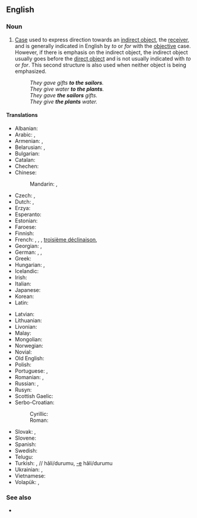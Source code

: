{{also|dative-case}}
==English==
{{wikipedia}}

===Noun===
{{en-noun}}

# {{lb|en|grammar}} [[case|Case]] used to express direction towards an [[indirect object]], the [[receiver]], and is generally indicated in English by ''to'' or ''for'' with the [[objective]] case. However, if there is emphasis on the indirect object, the indirect object usually goes before the [[direct object]] and is not usually indicated with ''to'' or ''for''. This second structure is also used when neither object is being emphasized.
#: ''They gave gifts '''to the sailors'''. ''
#: ''They give water '''to the plants'''.''
#: ''They gave '''the sailors''' gifts.''
#: ''They give '''the plants''' water.''

====Translations====
{{trans-top|case used to express direction towards an indirect object}}
* Albanian: {{t+|sq|dhanore|f}}
* Arabic: {{t|ar|حَالَة الْمَفْعُول لَهُ|tr=ḥālat al-mafʿūl lahu|f}}, {{t|ar|حَالَة مِنْ حَالَات النُّصْب|tr=ḥāla min ḥālāt an-nuṣb|f}}
* Armenian: {{t|hy|տրական հոլով}}, {{t+|hy|տրական}}
* Belarusian: {{t|be|дава́льны склон|m|sc=Cyrl}}, {{t|be|дава́льны|m|sc=Cyrl}}
* Bulgarian: {{t|bg|дателен падеж|m|tr=dátelen padéž|sc=Cyrl}}
* Catalan: {{t+|ca|datiu|m}}
* Chechen: {{t|ce|лург дожар}}
* Chinese:
*: Mandarin: {{t+|cmn|與格|sc=Hani}}, {{t+|cmn|与格|tr=yǔgé|sc=Hani}}
* Czech: {{t+|cs|dativ|m}}, {{t|cs|třetí pád|m}}
* Dutch: {{t+|nl|datief|m}}, {{t+|nl|derde naamval|m}}
* Erzya: {{t|myv|максыця}}
* Esperanto: {{t+|eo|dativo}}
* Estonian: {{t+|et|daativ}}
* Faroese: {{t+|fo|hvørjumfall|n}}
* Finnish: {{t+|fi|datiivi}}
* French: {{t+|fr|datif|m}}, {{t+|fr|complément d'objet indirect|m}}, {{t|fr|C.O.I.|m}}, {{qualifier|incompatible numbering traditions}} [[troisième déclinaison]], {{t|fr|quatrième déclinaison}}
* Georgian: {{t+|ka|მიცემითი ბრუნვა|sc=Geor}}, {{t+|ka|მიცემითი|sc=Geor}}
* German: {{t+|de|Dativ|m}}, {{t+|de|Wemfall|m}}, {{t|de|dritter Fall|m}}
* Greek: {{t|el|δοτική πτώση|f}}
* Hungarian: {{t+|hu|részes eset}}, {{t|hu|részeshatározó eset}}
* Icelandic: {{t+|is|þágufall|n}}
* Irish: {{t+|ga|tabharthach|m}}
* Italian: {{t|it|caso dativo|m}}
* Japanese: {{t+|ja|与格|tr=[[よかく]], [[yokaku]]|sc=Jpan}}
* Korean: {{t+|ko|여격|sc=Kore}}
* Latin: {{t|la|([[casus]]) [[dativus]]|m}}
{{trans-mid}}
* Latvian: {{t+|lv|datīvs|m}}
* Lithuanian: {{t+|lt|naudininkas|m}}
* Livonian: {{t|liv|datīv}}
* Malay: {{t|ms|kes kasus ketiga}}
* Mongolian: {{t|mn|өгөх оршихын тийн ялгал|sc=Cyrl}}
* Norwegian: {{t+|no|dativ|m}}
* Novial: {{t|nov|dative}}
* Old English: {{t|ang|forgifendlic casus|sc=Geor}}
* Polish: {{t+|pl|celownik|m-in}}
* Portuguese: {{t|pt|caso dativo|m}}, {{t+|pt|dativo|m}}
* Romanian: {{t|ro|caz dativ|n}}, {{t+|ro|dativ|n}}
* Russian: {{t+|ru|да́тельный паде́ж|m}}, {{t+|ru|да́тельный|m}}
* Rusyn: {{t|rue|датів|m}}
* Scottish Gaelic: {{t|gd|tuiseal tabhartach|m}}
* Serbo-Croatian:
*: Cyrillic: {{t|sh|датив|m}}
*: Roman: {{t+|sh|dativ|m}}
* Slovak: {{t|sk|tretí pád|m}}, {{t+|sk|datív|m}}
* Slovene: {{t+|sl|dajalnik|m}}
* Spanish: {{t|es|caso dativo|m}}
* Swedish: {{t+|sv|dativ}}
* Telugu: {{t|te|చతుర్థీ విభక్తి|sc=Telu}}
* Turkish: {{t+|tr|-e hâli}}, {{t+|tr|datif}} // {{t+|tr|yönelme}} hâli/durumu, [[-e]] hâli/durumu
* Ukrainian: {{t|uk|дава́льний відмі́нок|m|sc=Cyrl}}, {{t+|uk|дава́льний|m|sc=Cyrl}}
* Vietnamese: {{t|vi|dữ cách}}
* Volapük: {{t|vo|kimefal}}, {{t+|vo|datif}}
{{trans-bottom}}

===See also===
* {{l|en|Appendix:Grammatical cases}}